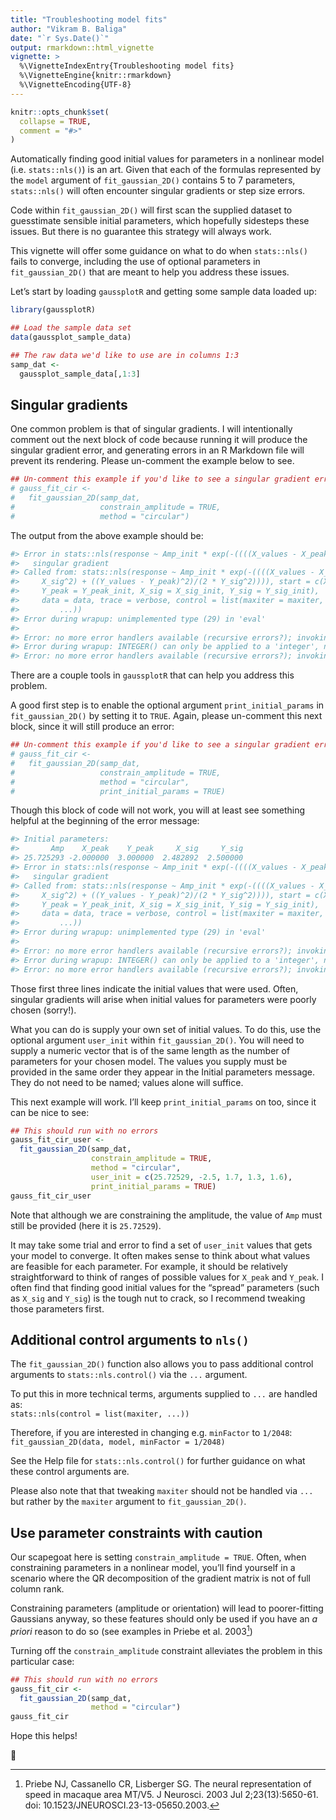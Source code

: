 ```yaml
---
title: "Troubleshooting model fits"
author: "Vikram B. Baliga"
date: "`r Sys.Date()`"
output: rmarkdown::html_vignette
vignette: >
  %\VignetteIndexEntry{Troubleshooting model fits}
  %\VignetteEngine{knitr::rmarkdown}
  %\VignetteEncoding{UTF-8}
---
```


```r
knitr::opts_chunk$set(
  collapse = TRUE,
  comment = "#>"
)
```

Automatically finding good initial values for parameters in a nonlinear model
(i.e. `stats::nls()`) is an art. Given that each of the formulas represented by
the `model` argument of `fit_gaussian_2D()` contains 5 to 7 parameters,
`stats::nls()` will often encounter singular gradients or step size errors. 

Code within `fit_gaussian_2D()` will first scan the supplied dataset to
guesstimate sensible initial parameters, which hopefully sidesteps these issues.
But there is no guarantee this strategy will always work.

This vignette will offer some guidance on what to do when `stats::nls()` fails
to converge, including the use of optional parameters in `fit_gaussian_2D()`
that are meant to help you address these issues.

Let's start by loading `gaussplotR` and getting some sample data loaded up:
```r
library(gaussplotR)

## Load the sample data set
data(gaussplot_sample_data)

## The raw data we'd like to use are in columns 1:3
samp_dat <-
  gaussplot_sample_data[,1:3]
```

## Singular gradients
One common problem is that of singular gradients. I will intentionally
comment out the next block of code because running it will produce the singular
gradient error, and generating errors in an R Markdown file will prevent its
rendering. Please un-comment the example below to see.

```r
## Un-comment this example if you'd like to see a singular gradient error
# gauss_fit_cir <-
#   fit_gaussian_2D(samp_dat,
#                   constrain_amplitude = TRUE,
#                   method = "circular")
```
The output from the above example should be:  
```r
#> Error in stats::nls(response ~ Amp_init * exp(-((((X_values - X_peak)^2)/(2 *  : 
#>   singular gradient
#> Called from: stats::nls(response ~ Amp_init * exp(-((((X_values - X_peak)^2)/(2 * 
#>     X_sig^2) + ((Y_values - Y_peak)^2)/(2 * Y_sig^2)))), start = c(X_peak = #> _peak_init, >
#>     Y_peak = Y_peak_init, X_sig = X_sig_init, Y_sig = Y_sig_init), 
#>     data = data, trace = verbose, control = list(maxiter = maxiter, 
#>         ...))
#> Error during wrapup: unimplemented type (29) in 'eval'
#> 
#> Error: no more error handlers available (recursive errors?); invoking 'abort' restart
#> Error during wrapup: INTEGER() can only be applied to a 'integer', not a 'unknown type #> #29'
#> Error: no more error handlers available (recursive errors?); invoking 'abort' restart
```


There are a couple tools in `gaussplotR` that can help you address this problem.

A good first step is to enable the optional argument `print_initial_params` in
`fit_gaussian_2D()` by setting it to `TRUE`. Again, please un-comment this next
block, since it will still produce an error:

```r
## Un-comment this example if you'd like to see a singular gradient error
# gauss_fit_cir <-
#   fit_gaussian_2D(samp_dat,
#                   constrain_amplitude = TRUE,
#                   method = "circular",
#                   print_initial_params = TRUE)
```

Though this block of code will not work, you will at least see something helpful
at the beginning of the error message:
```r
#> Initial parameters:
#>       Amp    X_peak    Y_peak     X_sig     Y_sig 
#> 25.725293 -2.000000  3.000000  2.482892  2.500000 
#> Error in stats::nls(response ~ Amp_init * exp(-((((X_values - X_peak)^2)/(2 *  : 
#>   singular gradient
#> Called from: stats::nls(response ~ Amp_init * exp(-((((X_values - X_peak)^2)/(2 * 
#>     X_sig^2) + ((Y_values - Y_peak)^2)/(2 * Y_sig^2)))), start = c(X_peak = #> _peak_init, >
#>     Y_peak = Y_peak_init, X_sig = X_sig_init, Y_sig = Y_sig_init), 
#>     data = data, trace = verbose, control = list(maxiter = maxiter, 
#>         ...))
#> Error during wrapup: unimplemented type (29) in 'eval'
#> 
#> Error: no more error handlers available (recursive errors?); invoking 'abort' restart
#> Error during wrapup: INTEGER() can only be applied to a 'integer', not a 'unknown type #> #29'
#> Error: no more error handlers available (recursive errors?); invoking 'abort' restart
```

Those first three lines indicate the initial values that were used. Often,
singular gradients will arise when initial values for parameters were poorly
chosen (sorry!). 

What you can do is supply your own set of initial values. To do this, use the 
optional argument `user_init` within `fit_gaussian_2D()`. You will need to 
supply a numeric vector that is of the same length as the number of parameters
for your chosen model. The values you supply must be provided in the same order
they appear in the Initial parameters message. They do not need to be named; 
values alone will suffice. 

This next example will work. I'll keep `print_initial_params` on too, since
it can be nice to see:
```r
## This should run with no errors
gauss_fit_cir_user <-
  fit_gaussian_2D(samp_dat,
                  constrain_amplitude = TRUE,
                  method = "circular",
                  user_init = c(25.72529, -2.5, 1.7, 1.3, 1.6),
                  print_initial_params = TRUE)
gauss_fit_cir_user
```

Note that although we are constraining the amplitude, the value of `Amp` must
still be provided (here it is `25.72529`). 

It may take some trial and error to find a set of `user_init` values that gets
your model to converge. It often makes sense to think about what values are
feasible for each parameter. For example, it should be relatively straightforward
to think of ranges of possible values for `X_peak` and `Y_peak`. I often find
that finding good initial values for the "spread" parameters (such as `X_sig`
and `Y_sig`) is the tough nut to crack, so I recommend tweaking those parameters
first.

## Additional control arguments to `nls()`
The `fit_gaussian_2D()` function also allows you to pass additional control 
arguments to `stats::nls.control()` via the `...` argument. 

To put this in more technical terms, arguments supplied to `...` are handled as:  
`stats::nls(control = list(maxiter, ...))`

Therefore, if you are interested in changing e.g. `minFactor` to `1/2048`:  
`fit_gaussian_2D(data, model, minFactor = 1/2048)`

See the Help file for `stats::nls.control()` for further guidance on what these
control arguments are.

Please also note that that tweaking `maxiter` should not be handled via `...`
but rather by the `maxiter` argument to `fit_gaussian_2D()`.


## Use parameter constraints with caution

Our scapegoat here is setting `constrain_amplitude = TRUE`. Often, when
constraining parameters in a nonlinear model, you'll find yourself in a scenario
where the QR decomposition of the gradient matrix is not of full column rank.

Constraining parameters (amplitude or orientation) will lead to poorer-fitting
Gaussians anyway, so these features should only be used if you have an *a
priori* reason to do so (see examples in Priebe et al. 2003^[Priebe NJ,
Cassanello CR, Lisberger SG. The neural representation of speed in macaque area
MT/V5. J Neurosci. 2003 Jul 2;23(13):5650-61. doi:
10.1523/JNEUROSCI.23-13-05650.2003.])

Turning off the `constrain_amplitude` constraint alleviates the problem in this
particular case:

```r
## This should run with no errors
gauss_fit_cir <-
  fit_gaussian_2D(samp_dat,
                  method = "circular")
gauss_fit_cir
```

Hope this helps!

🐢

